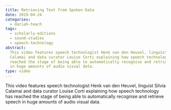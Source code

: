 ```yaml
---
title: Retrieving Text from Spoken Data
date: 2019-04-24
categories:
  - dariah-teach
tags:
  - scholarly-editions
  - sound-studies
  - speech-technology
abstract:
  This video features speech technologist Henk van den Heuvel, linguist Silvia
  Calamai and data curator Louise Corti explaining how speech technology has
  reached the stage of being able to automatically recognise and retrieve speech
  in huge amounts of audio visual data.
type: video
---
```


This video features speech technologist Henk van den Heuvel, linguist Silvia
Calamai and data curator Louise Corti explaining how speech technology has
reached the stage of being able to automatically recognise and retrieve speech
in huge amounts of audio visual data.

<VideoCard
  title="DH in Practice"
  subtitle="Retrieving Text from Spoken Data"
  id="5fskmqgcvtw"
  image="images/silvia_calamai.jpg"
/>

